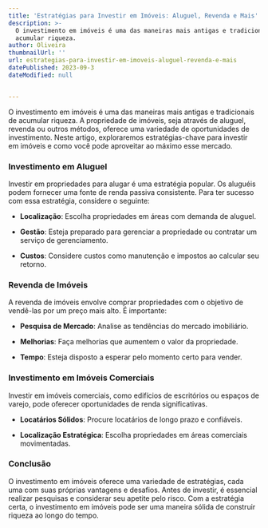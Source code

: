 ```yaml
---
title: 'Estratégias para Investir em Imóveis: Aluguel, Revenda e Mais'
description: >-
  O investimento em imóveis é uma das maneiras mais antigas e tradicionais de
  acumular riqueza.
author: Oliveira
thumbnailUrl: ''
url: estrategias-para-investir-em-imoveis-aluguel-revenda-e-mais
datePublished: 2023-09-3
dateModified: null


---
```


O investimento em imóveis é uma das maneiras mais antigas e tradicionais de acumular riqueza. A propriedade de imóveis, seja através de aluguel, revenda ou outros métodos, oferece uma variedade de oportunidades de investimento. Neste artigo, exploraremos estratégias-chave para investir em imóveis e como você pode aproveitar ao máximo esse mercado.

### Investimento em Aluguel

Investir em propriedades para alugar é uma estratégia popular. Os aluguéis podem fornecer uma fonte de renda passiva consistente. Para ter sucesso com essa estratégia, considere o seguinte:

- **Localização**: Escolha propriedades em áreas com demanda de aluguel.

- **Gestão**: Esteja preparado para gerenciar a propriedade ou contratar um serviço de gerenciamento.

- **Custos**: Considere custos como manutenção e impostos ao calcular seu retorno.

### Revenda de Imóveis

A revenda de imóveis envolve comprar propriedades com o objetivo de vendê-las por um preço mais alto. É importante:

- **Pesquisa de Mercado**: Analise as tendências do mercado imobiliário.

- **Melhorias**: Faça melhorias que aumentem o valor da propriedade.

- **Tempo**: Esteja disposto a esperar pelo momento certo para vender.

### Investimento em Imóveis Comerciais

Investir em imóveis comerciais, como edifícios de escritórios ou espaços de varejo, pode oferecer oportunidades de renda significativas. 

- **Locatários Sólidos**: Procure locatários de longo prazo e confiáveis.

- **Localização Estratégica**: Escolha propriedades em áreas comerciais movimentadas.

### Conclusão

O investimento em imóveis oferece uma variedade de estratégias, cada uma com suas próprias vantagens e desafios. Antes de investir, é essencial realizar pesquisas e considerar seu apetite pelo risco. Com a estratégia certa, o investimento em imóveis pode ser uma maneira sólida de construir riqueza ao longo do tempo.

